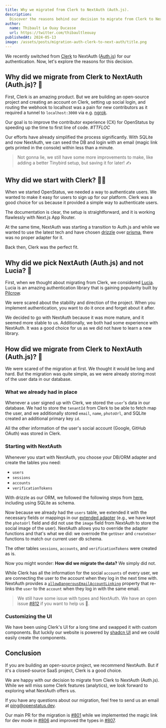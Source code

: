 ```yaml
---
title: Why we migrated from Clerk to NextAuth (Auth.js).
description:
  Discover the reasons behind our decision to migrate from Clerk to NextAuth.
author:
  name: Thibault Le Ouay Ducasse
  url: https://twitter.com/thibaultleouay
publishedAt: 2024-05-13
image: /assets/posts/migration-auth-clerk-to-next-auth/title.png
---
```


We recently switched from [Clerk](https://clerk.com) to NextAuth
([Auth.js](https://authjs.dev)) for our authentication. Now, let's explore the
reasons for this decision.

## Why did we migrate from Clerk to NextAuth (Auth.js)? 🤔

First, Clerk is an amazing product. But we are building an open-source project
and creating an account on Clerk, setting up social login, and routing the
webhook to localhost was a pain for new contributors as it required a tunnel to
`localhost:3000` via e.g. [ngrok](https://ngrok.com).

Our goal is to improve the contributor experience (CX) for OpenStatus by
speeding up the time to first line of code. _#TTFLOC_

Our efforts have already simplified the process significantly. With SQLite and
now NextAuth, we can seed the DB and login with an email (magic link gets
printed in the console) within less than a minute.

<Tweet id="1790147744964780230" />

> Not gonna lie, we still have some more improvements to make, like adding a
> better Tinybird setup, but saving it for later! ✍️

## Why did we start with Clerk? 🧑‍💻

When we started OpenStatus, we needed a way to authenticate users. We wanted to
make it easy for users to sign up for our platform. Clerk was a good choice for
us because it provided a simple way to authenticate users.

The documentation is clear, the setup is straightforward, and it is working
flawlessly with Next.js App Router.

At the same time, NextAuth was starting a transition to Auth.js and while we
wanted to use the latest tech and have chosen
[drizzle](https://orm.drizzle.team) over [prisma](https://www.prisma.io), there
was no proper adapter for it.

Back then, Clerk was the perfect fit.

## Why did we pick NextAuth (Auth.js) and not Lucia? 🔑

First, when we thought about migrating from Clerk, we considered
[Lucia](https://lucia-auth.com/). Lucia is an amazing authentication library
that is gaining popularity built by [Pilcrow](https://pilcrowonpaper.com/).

We were scared about the stability and direction of the project. When you
implement authentication, you want to do it once and forget about it after.

<Tweet id="1785701672012107841" />

We decided to go with NextAuth because it was more mature, and it seemed more
stable to us. Additionally, we both had some experience with NextAuth. It was a
good choice for us as we did not have to learn a new library.

## How did we migrate from Clerk to NextAuth (Auth.js)? 🚀

We were scared of the migration at first. We thought it would be long and hard.
But the migration was quite simple, as we were already storing most of the user
data in our database.

### What we already had in place

Whenever a user signed up with Clerk, we stored the `user`'s data in our
database. We had to store the `tenantId` from Clerk to be able to fetch map the
user, and we additionally stored `email`, `name`, `photoUrl`, and SQLite created
an additional primary key `id`.

All the other information of the user's social account (Google, GitHub OAuth)
was stored in Clerk.

### Starting with NextAuth

Whenever you start with NextAuth, you choose your DB/ORM adapter and create the
tables you need:

- `users`
- `sessions`
- `accounts`
- `verificationTokens`

With drizzle as our ORM, we followed the following steps from
[here](https://authjs.dev/getting-started/adapters/drizzle), including using
SQLite as schema.

Now because we already had the `users` table, we extended it with the necessary
fields or mappings in our
[extended adapter](https://github.com/openstatusHQ/openstatus/blob/main/apps/web/src/lib/auth/adapter.ts)
(e.g., we have kept the `photoUrl` field and did not use the `image` field from
NextAuth to store the social image of the user). NextAuth allows you to override
the adapter functions and that's what we did: we overrode the `getUser` and
`createUser` functions to match our current user db schema.

The other tables `sessions`, `accounts`, and `verificationTokens` were created
as is.

Now you might wonder: **How did we migrate the data?** We simply did not.

While Clerk has all the information for the social `accounts` of every user, we
are connecting the user to the account when they log in the next time with.
NextAuth provides a
[`allowDangerousEmailAccountLinking`](https://authjs.dev/reference/core/providers#allowdangerousemailaccountlinking)
property that re-links the `user` to the `account` when they log in with the
same email.

> We still have some issue with types and NextAuth. We have an open issue
> [#812](https://github.com/openstatusHQ/openstatus/issues/812) if you want to
> help us 🤗.

### Customizing the UI

We have been using Clerk's UI for a long time and swapped it with custom
components. But luckily our website is powered by
[shadcn UI](https://ui.shadcn.com) and we could easily create the components.

## Conclusion

If you are building an open-source project, we recommend NextAuth. But if it's a
closed-source SaaS project, Clerk is a good choice.

We are happy with our decision to migrate from Clerk to NextAuth (Auth.js).
While we will miss some Clerk features (analytics), we look forward to exploring
what NextAuth offers us.

If you have any questions about our migration, feel free to send us an email at
[ping@openstatus.dev](mailto:ping@openstatus.dev).

Our main PR for the migration is
[#801](https://github.com/openstatusHQ/openstatus/pull/801) while we implemented
the magic link for dev mode in
[#806](https://github.com/openstatusHQ/openstatus/pull/806) and improved the
types in [#807](https://github.com/openstatusHQ/openstatus/pull/807).

```

```
